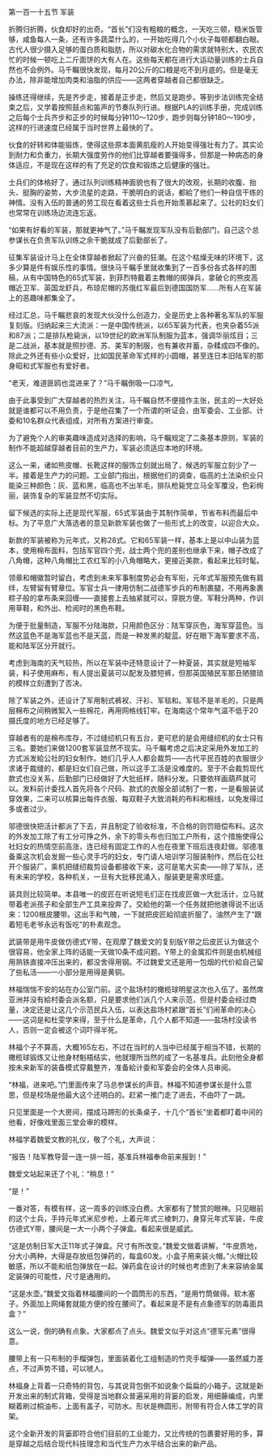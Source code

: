 

第一百一十五节 军装

折腾归折腾，伙食却好的出奇。“首长”们没有粗粮的概念，一天吃三顿，糙米饭管够，咸鱼每人一条，还有许多蔬菜什么的，一开始吃得几个小伙子每顿都翻白眼。古代人很少摄入足够的蛋白质和脂肪，所以对碳水化合物的需求就特别大，农民农忙的时候一顿吃上二斤面饼的大有人在。这些每天都在进行大运动量训练的士兵自然也不会例外。马千瞩很快发现，每月20公斤的口粮是吃不到月底的。但是毫无办法，除非能增加肉类和油脂的供应――这两者穿越者自己都很缺乏。

操练还得继续，先是齐步走，接着是正步走，然后又是跑步。等到步法训练完全结束之后，又学着按照鼓点和笛声的节奏队列行进。根据PLA的训练手册，完成训练之后每个士兵齐步和正步的时候每分钟110～120步，跑步则每分钟180～190步，这样的行进速度已经属于当时世界上最快的了。

伙食的好转和体能锻炼，使得这些原本面黄肌瘦的人开始变得强壮有力了。其实论到耐力和负重力，长期大强度劳作的他们比穿越者要强得多，但那是一种病态的身体适应，不是现在这样的有了充足的饮食和锻炼之后健康的强壮。

士兵们的体格好了，通过队列训练精神面貌也有了很大的改观，长期的收腹、抬头、挺胸的姿势，大步流星的走路，干脆明白的说话，都給了他们一种自信干练的神情。没有入伍的普通的劳工现在看着这些士兵也开始羡慕起来了。公社的妇女们也常常在训练场边流连忘返。

“如果有好看的军装，那就更神气了。”马千瞩发现军队没有后勤部门，自己这个总参谋长在负责军队训练之余干脆就成了后勤部长了。

征集军装设计马上在全体穿越者掀起了兴奋的狂潮。在这个枯燥无味的环境下，这多少算是件有娱乐性的事情。很快马千瞩手里就收集到了一百多份各式各样的图稿，从有中国特色的65式军装，到菲烈特戴着主教帽的掷弹兵，拿破仑的熊皮高帽近卫军、英国龙虾兵，布琼尼帽的苏俄红军最后到德国国防军……所有人在军装上的恶趣味都集全了。

经过汇总，马千瞩悲哀的发现大伙没什么创造力，全是历史上各种著名军队的军服复刻版。归纳起来三大流派：一是中国传统派，以65军装为代表，也夹杂着55派和87派；二是排队枪毙派，以19世纪的欧洲军队制服为蓝本，强调华丽炫目；三是二战派，基本就是照抄德、苏、美军的制服，也有兼收并蓄，杂糅成四不像的。除此之外还有些小众爱好，比如国民革命军式样的小圆帽，甚至连日本旧陆军的那身昭和式军服也有爱好者。

“老天，难道匪鸥也混进来了？”马千瞩倒吸一口凉气。

由于此事受到广大穿越者的热烈关注，马千瞩自然不便擅作主张，民主的一大好处就是谁都可以不用负责，于是他召集了一个所谓的听证会，由军委会、工业部、计委和10名群众代表组成，对所有方案进行审查。

为了避免个人的审美趣味造成对选择的影响，马千瞩规定了二条基本原则，军装的制作不能超越穿越者目前的生产力，军装必须适应本地的环境。

这么一来，诸如熊皮帽、长靴这样的服饰立刻就出局了，候选的军服立刻少了一半。接着是生产力的问题。工业部门指出，根据他们的调查，临高的土法染织业只能染三种颜色：灰、蓝和黑，临高也不出羊毛，排队枪毙党立马全军覆没，色彩绚丽，装饰复杂的军装显然不切实际。

留下候选的实际上还是现代军服，65式军装由于其制作简单，节省布料而最后中标。为了平息广大落选者的意见新款军装也做了一些形式上的改变，以迎合大众。

新款的军装被称为元年式，又称28式。它和65军装一样，基本上是以中山装为蓝本，使用棉布面料，包括军官四个兜，战士两个兜的差别也继承下来，帽子改成了八角帽，这种八角帽比工农红军的小八角帽略大，更接近美款，看起来比较时髦。

领章和帽徽暂时留白，考虑到未来军事制度势必会有军衔，元年式军服预先做有肩绊，左臂留有臂章位。军官士兵一律用仿制二战德军步兵的布制裹腿，不用再象裹粽子般的拿布条来回缠――直接套上去抽紧就可以，穿脱方便。军鞋分两种，作训用草鞋，和外出、检阅时的黑色布鞋。

为便于批量制造，军服不分陆海款，只用颜色区分：陆军穿灰色，海军穿蓝色。当然这蓝色不是海军蓝也不是天蓝，而是一种发黑的靛蓝。好在眼下海军要求不高，能和陆军区分开就行。

考虑到海南的天气较热，所以在军装中还特意设计了一种夏装，其实就是短袖军装，料子使用麻布，有人提出夏装可以配发及膝短裤，但那英国殖民军那丑陋猥琐的模样立刻遭到了否决。

除了军装之外，还设计了军用制式裤衩、汗衫、军毯和。军毯不是羊毛的，只是两层棉布之间稍微絮入一些棉花，再用网格线钉牢。在海南这个常年气温不低于20摄氏度的地方已经足够了。

穿越者有的是棉布库存，不过缝纫机只有五台，更可悲的是会用缝纫机的女士只有三名。要她们来做1200套军装显然不现实。马千瞩考虑之后决定采用外发加工的方式派发給公社的妇女制作。她们几乎人人都会裁剪――古代平民百姓的衣服很少求诸于裁缝的，都是妇女们自己做，所以这手工活是没难度的。至于不会裁剪现代款式也没关系，后勤部门已经做好了大批纸样，随料分发。只要依样画葫芦就可以。发料前计委找人首先将各个尺码、款式的衣服全部试制了一套，一是看服装试穿效果，二来可以核算出每件衣服、每双鞋子大致消耗的布料和棉线，以免发得过多或者过少。

邬德很快把活计都派了下去，并且制定了验收标准，不合格的则罚赔偿布料。这次的外发加工除了有工分可挣之外，余下的零头布也归加工户所有，这个措施使得公社妇女的热情空前高涨，连已经有固定工作的人也在夜里下班后连夜赶做。邬德准备乘这次机会发掘一些心灵手巧的妇女，专门请人培训学习服装制作，然后在公社开个服装厂，乘机把缝纫裁剪设备都接收下来，这可是笔大买卖――除了军队，还有未来的学校，各种机关，一旦有大批移民涌入，服装更是需求旺盛。

装具则比较简单。本县唯一的皮匠在听说短毛们正在找皮匠做一大批活计，立马就带着老派孩子和全部生产工具来投奔了。交給他的第一个任务就把他骇得说不出话来：1200根皮腰带。这出手和气魄，一下就把皮匠給彻底折服了，油然产生了“跟着短毛老爷永远有饭吃”的朴素观念。

武装带是用牛皮做仿德式Y带，在观摩了魏爱文的复刻版Y带之后皮匠认为做这个很容易，他全家上阵的话能一天做10条不成问题。Y带上的金属扣件则是由机械组用熟铁直接冲压出来的，都没舍得用钢。不过魏爱文还是用一包烟的代价給自己留了些私活――一小部分是用得是黄铜。

林福惴惴不安的站在办公室门前。这个盐场村的橄榄球明星这次也入伍了。虽然席亚洲并没有給村委会派名额，只是要求他们派几个人来示范，但是村委会经过商量，决定还是让这几个示范民兵入伍，以表达盐场村紧跟“首长”们闹革命的决心――这词是和杜雯学来得，至于什么是革命，几个人都不知道――盐场村没读书人，否则一定会被这个词吓得半死。

林福个子不算高，大概165左右，不过在当时的人当中已经属于相当不错，长期的橄榄球锻炼又让他身材魁梧结实，他就理所当然的成了一名基准兵。此刻他全身都按未来新军的装备模式穿戴整齐，准备給计委和军委会的全体人员审阅。

“林福，进来吧。”门里面传来了马总参谋长的声音。林福不知道参谋长是什么意思，但是校场是他最大这个还明白的。赶紧一推门走了进去，不由吓了一跳。

只见里面是一个大房间，摆成马蹄形的长条桌子，十几个“首长”坐着都盯着中间的他看，好像戏里面三堂会审的模样。

林福学着魏爱文教的礼仪，敬了个礼，大声说：

“报告！陆军教导营一连一排一班，基准兵林福奉命前来报到！”

魏爱文站起来还了个礼：“稍息！”

“是！”

一番对答，有模有样，这一周多的训练没白费。大家都有了赞赏的眼神。只见眼前的这个士兵，手持元年式米尼步枪，上着元年式三棱刺刀，身穿元年式军装，牛皮仿德式Y带，腰间是一大一小两个子弹盒。看起来很是威武。

“这是仿制日军大正11年式子弹盒。尺寸有所改变。”魏爱文做着讲解，“牛皮质地，分大小两种，大得是存放纸包弹药的，每盒60发。小盒子用来装火帽。”火帽比较敏感，所以不能和纸包弹放在一起。弹药盒在设计的时候也考虑到了未来容纳金属定装弹的可能性，尺寸是通用的。

“这是水壶。”魏爱文指着林福腰间的一个圆筒形的东西，“是用竹筒做得。软木塞子。外面加上网绳套就能方便的拴在腰间了。看起来是不是有点象德军的防毒面具盒？”

这么一说，倒的确有点象。大家都点了点头。魏爱文似乎对这点“德军元素”很得意。

腰带上有一只布制的手榴弹包，里面装着化工组制造的竹壳手榴弹――虽然威力差点，不过声势不错，可以唬人。

林福身上背着一只奇特的背包，与其说背包倒不如说象个扁扁的小箱子。这就是新开发出来的制式背箱，受得是当地群众普遍采用的背篓的启发，用细藤编成，内里糊着刷过桐油布，上面有盖子，可防水。形状是椭圆形，附带有符合人体工学的背架。

这个全新开发的背篓即符合他们目前的工业能力，又比传统的包裹要好用的多，算是穿越之后结合现代科技理念和当代生产力水平结合出来的新产品。

